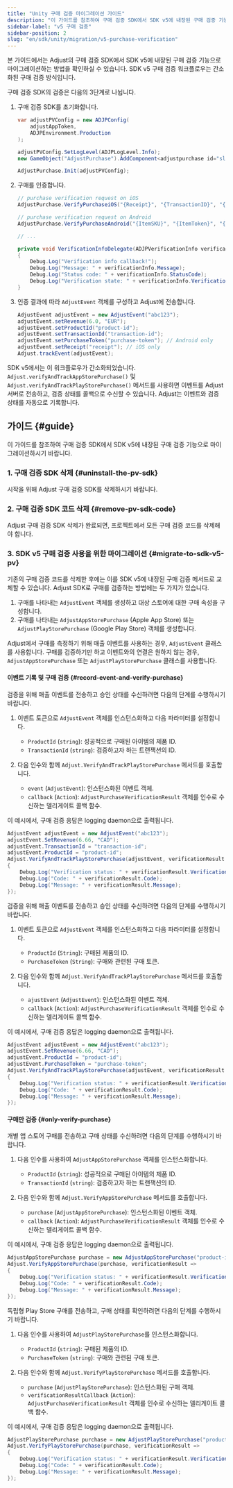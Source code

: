 ```yaml
---
title: "Unity 구매 검증 마이그레이션 가이드"
description: "이 가이드를 참조하여 구매 검증 SDK에서 SDK v5에 내장된 구매 검증 기능으로 마이그레이션하시기 바랍니다."
sidebar-label: "v5 구매 검증"
sidebar-position: 2
slug: "en/sdk/unity/migration/v5-purchase-verification"
---
```

본 가이드에서는 Adjust의 구매 검증 SDK에서 SDK v5에 내장된 구매 검증 기능으로 마이그레이션하는 방법을 확인하실 수 있습니다. SDK v5 구매 검증 워크플로우는 간소화된 구매 검증 방식입니다.

구매 검증 SDK의 검증은 다음의 3단계로 나뉩니다.

1. 구매 검증 SDK를 초기화합니다.

   ```cs
   var adjustPVConfig = new ADJPConfig(
       adjustAppToken,
       ADJPEnvironment.Production
   );
   
   adjustPVConfig.SetLogLevel(ADJPLogLevel.Info);
   new GameObject("AdjustPurchase").AddComponent<adjustpurchase id="sl-md0000000">();
   
   AdjustPurchase.Init(adjustPVConfig);
   ```

2. 구매를 인증합니다.

   ```cs
   // purchase verification request on iOS
   AdjustPurchase.VerifyPurchaseiOS("{Receipt}", "{TransactionID}", "{ProductId}", VerificationInfoDelegate);
   
   // purchase verification request on Android
   AdjustPurchase.VerifyPurchaseAndroid("{ItemSKU}", "{ItemToken}", "{DeveloperPayload}", VerificationInfoDelegate);
   
   // ...
   
   private void VerificationInfoDelegate(ADJPVerificationInfo verificationInfo)
   {
       Debug.Log("Verification info callback!");
       Debug.Log("Message: " + verificationInfo.Message);
       Debug.Log("Status code: " + verificationInfo.StatusCode);
       Debug.Log("Verification state: " + verificationInfo.VerificationState);
   }
   ```

3. 인증 결과에 따라 `AdjustEvent` 객체를 구성하고 Adjust에 전송합니다.

   ```cs
   AdjustEvent adjustEvent = new AdjustEvent("abc123");
   adjustEvent.setRevenue(6.0, "EUR");
   adjustEvent.setProductId("product-id");
   adjustEvent.setTransactionId("transaction-id");
   adjustEvent.setPurchaseToken("purchase-token"); // Android only
   adjustEvent.setReceipt("receipt"); // iOS only
   Adjust.trackEvent(adjustEvent);
   ```

SDK v5에서는 이 워크플로우가 간소화되었습니다. `Adjust.verifyAndTrackAppStorePurchase()` 및 `Adjust.verifyAndTrackPlayStorePurchase()` 메서드를 사용하면 이벤트를 Adjust 서버로 전송하고, 검증 상태를 콜백으로 수신할 수 있습니다. Adjust는 이벤트와 검증 상태를 자동으로 기록합니다.

가이드 \{\#guide\}
------------------

이 가이드를 참조하여 구매 검증 SDK에서 SDK v5에 내장된 구매 검증 기능으로 마이그레이션하시기 바랍니다.

### 1\. 구매 검증 SDK 삭제 \{\#uninstall\-the\-pv\-sdk\}

시작을 위해 Adjust 구매 검증 SDK를 삭제하시기 바랍니다.

### 2\. 구매 검증 SDK 코드 삭제 \{\#remove\-pv\-sdk\-code\}

Adjust 구매 검증 SDK 삭제가 완료되면, 프로젝트에서 모든 구매 검증 코드를 삭제해야 합니다.

### 3\. SDK v5 구매 검증 사용을 위한 마이그레이션 \{\#migrate\-to\-sdk\-v5\-pv\}

기존의 구매 검증 코드를 삭제한 후에는 이를 SDK v5에 내장된 구매 검증 메서드로 교체할 수 있습니다. Adjust SDK로 구매를 검증하는 방법에는 두 가지가 있습니다.

1. 구매를 나타내는 `AdjustEvent` 객체를 생성하고 대상 스토어에 대한 구매 속성을 구성합니다.
2. 구매를 나타내는 `AdjustAppStorePurchase` \(Apple App Store\) 또는 `AdjustPlayStorePurchase` \(Google Play Store\) 객체를 생성합니다.

<callout type="tip"> 

Adjust에서 구매를 측정하기 위해 매출 이벤트를 사용하는 경우, `AdjustEvent` 클래스를 사용합니다. 구매를 검증하기만 하고 이벤트와의 연결은 원하지 않는 경우, `AdjustAppStorePurchase` 또는 `AdjustPlayStorePurchase` 클래스를 사용합니다.
</Callout> 

#### 이벤트 기록 및 구매 검증 \{\#record\-event\-and\-verify\-purchase\}

<tabs> <tab title="App Store" icon="StoreAppStore" sync="appstore"> 

검증을 위해 매출 이벤트를 전송하고 승인 상태를 수신하려면 다음의 단계를 수행하시기 바랍니다.

1. 이벤트 토큰으로 `AdjustEvent` 객체를 인스턴스화하고 다음 파라미터를 설정합니다. 
   * `ProductId` \(`string`\): 성공적으로 구매된 아이템의 제품 ID.
   * `TransactionId` \(`string`\): 검증하고자 하는 트랜잭션의 ID.

2. 다음 인수와 함께 `Adjust.VerifyAndTrackPlayStorePurchase` 메서드를 호출합니다. 
   * `event` \(`AdjustEvent`\): 인스턴스화된 이벤트 객체.
   * `callback` \(`Action`\): `AdjustPurchaseVerificationResult` 객체를 인수로 수신하는 델리게이트 콜백 함수.

이 예시에서, 구매 검증 응답은 logging daemon으로 출력됩니다.

```cs
AdjustEvent adjustEvent = new AdjustEvent("abc123");
adjustEvent.SetRevenue(6.66, "CAD");
adjustEvent.TransactionId = "transaction-id";
adjustEvent.ProductId = "product-id";
Adjust.VerifyAndTrackPlayStorePurchase(adjustEvent, verificationResult =>
{
    Debug.Log("Verification status: " + verificationResult.VerificationStatus);
    Debug.Log("Code: " + verificationResult.Code);
    Debug.Log("Message: " + verificationResult.Message);
});
```

</Tab> <tab title="Google Play" icon="PlatformGooglePlay" sync="playstore"> 

검증을 위해 매출 이벤트를 전송하고 승인 상태를 수신하려면 다음의 단계를 수행하시기 바랍니다.

1. 이벤트 토큰으로 `AdjustEvent` 객체를 인스턴스화하고 다음 파라미터를 설정합니다. 
   * `ProductId` \(`String`\): 구매된 제품의 ID.
   * `PurchaseToken` \(`String`\): 구매와 관련된 구매 토큰.

2. 다음 인수와 함께 `Adjust.VerifyAndTrackPlayStorePurchase` 메서드를 호출합니다. 
   * `ajustEvent` \(`AdjustEvent`\): 인스턴스화된 이벤트 객체.
   * `callback` \(`Action`\): `AdjustPurchaseVerificationResult` 객체를 인수로 수신하는 델리게이트 콜백 함수.

이 예시에서, 구매 검증 응답은 logging daemon으로 출력됩니다.

```cs
AdjustEvent adjustEvent = new AdjustEvent("abc123");
adjustEvent.SetRevenue(6.66, "CAD");
adjustEvent.ProductId = "product-id";
adjustEvent.PurchaseToken = "purchase-token";
Adjust.VerifyAndTrackPlayStorePurchase(adjustEvent, verificationResult =>
{
    Debug.Log("Verification status: " + verificationResult.VerificationStatus);
    Debug.Log("Code: " + verificationResult.Code);
    Debug.Log("Message: " + verificationResult.Message);
});
```

</Tab> </Tabs> 

#### 구매만 검증 \{\#only\-verify\-purchase\}

<tabs> <tab title="App Store" icon="StoreAppStore" sync="appstore"> 

개별 앱 스토어 구매를 전송하고 구매 상태를 수신하려면 다음의 단계를 수행하시기 바랍니다.

1. 다음 인수를 사용하여 `AdjustAppStorePurchase` 객체를 인스턴스화합니다. 
   * `ProductId` \(`string`\): 성공적으로 구매된 아이템의 제품 ID.
   * `TransactionId` \(`string`\): 검증하고자 하는 트랜잭션의 ID.

2. 다음 인수와 함께 `Adjust.VerifyAppStorePurchase` 메서드를 호출합니다. 
   * `purchase` \(`AdjustAppStorePurchase`\): 인스턴스화된 이벤트 객체.
   * `callback` \(`Action`\): `AdjustPurchaseVerificationResult` 객체를 인수로 수신하는 델리게이트 콜백 함수.

이 예시에서, 구매 검증 응답은 logging daemon으로 출력됩니다.

```cs
AdjustAppStorePurchase purchase = new AdjustAppStorePurchase("product-id", "transaction-id");
Adjust.VerifyAppStorePurchase(purchase, verificationResult =>
{
    Debug.Log("Verification status: " + verificationResult.VerificationStatus);
    Debug.Log("Code: " + verificationResult.Code);
    Debug.Log("Message: " + verificationResult.Message);
});
```

</Tab> <tab title="Google Play" icon="PlatformGooglePlay" sync="playstore"> 

독립형 Play Store 구매를 전송하고, 구매 상태를 확인하려면 다음의 단계를 수행하시기 바랍니다.

1. 다음 인수를 사용하여 `AdjustPlayStorePurchase`를 인스턴스화합니다. 
   * `ProductId` \(`string`\): 구매된 제품의 ID.
   * `PurchaseToken` \(`string`\): 구매와 관련된 구매 토큰.

2. 다음 인수와 함께 `Adjust.VerifyPlayStorePurchase` 메서드를 호출합니다. 
   * `purchase` \(`AdjustPlayStorePurchase`\): 인스턴스화된 구매 객체.
   * `verificationResultCallback` \(`Action`\): `AdjustPurchaseVerificationResult` 객체를 인수로 수신하는 델리게이트 콜백 함수.

이 예시에서, 구매 검증 응답은 logging daemon으로 출력됩니다.

```cs
AdjustPlayStorePurchase purchase = new AdjustPlayStorePurchase("product-id", "purchase-token");
Adjust.VerifyPlayStorePurchase(purchase, verificationResult =>
{
    Debug.Log("Verification status: " + verificationResult.VerificationStatus);
    Debug.Log("Code: " + verificationResult.Code);
    Debug.Log("Message: " + verificationResult.Message);
});
```

</Tab> </Tabs>

